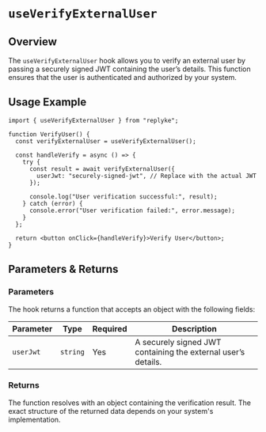 # `useVerifyExternalUser`

## Overview
The `useVerifyExternalUser` hook allows you to verify an external user by passing a securely signed JWT containing the user’s details. This function ensures that the user is authenticated and authorized by your system.

## Usage Example

```tsx
import { useVerifyExternalUser } from "replyke";

function VerifyUser() {
  const verifyExternalUser = useVerifyExternalUser();

  const handleVerify = async () => {
    try {
      const result = await verifyExternalUser({
        userJwt: "securely-signed-jwt", // Replace with the actual JWT
      });

      console.log("User verification successful:", result);
    } catch (error) {
      console.error("User verification failed:", error.message);
    }
  };

  return <button onClick={handleVerify}>Verify User</button>;
}
```

## Parameters & Returns

### Parameters
The hook returns a function that accepts an object with the following fields:

| Parameter   | Type      | Required | Description |
|-------------|-----------|----------|-------------|
| `userJwt`   | `string`  | Yes      | A securely signed JWT containing the external user’s details. |

### Returns
The function resolves with an object containing the verification result. The exact structure of the returned data depends on your system's implementation.